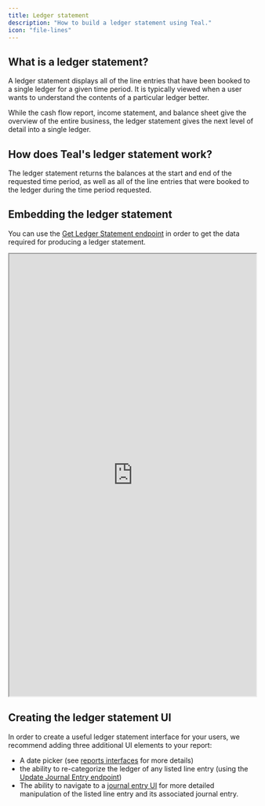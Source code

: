 ```yaml
---
title: Ledger statement
description: "How to build a ledger statement using Teal."
icon: "file-lines"
---
```


## What is a ledger statement?

A ledger statement displays all of the line entries that have been booked to a single ledger for a given time period. It is typically viewed when a user wants to understand the contents of a particular ledger better.

While the cash flow report, income statement, and balance sheet give the overview of the entire business, the ledger statement gives the next level of detail into a single ledger.

## How does Teal's ledger statement work?

The ledger statement returns the balances at the start and end of the requested time period, as well as all of the line entries that were booked to the ledger during the time period requested.

## Embedding the ledger statement

You can use the [Get Ledger Statement endpoint](/api-reference/reports/get-ledger-statement) in order to get the data required for producing a ledger statement.

<iframe
  src="https://codesandbox.io/embed/ledger-statement-5t8vrm?fontsize=14&hidenavigation=1&theme=dark?autoresize=1&fontsize=14&hidenavigation=1&codemirror=1&hidedevtools=1&theme=dark&view=preview"
  height="900"
  width="100%"
  title="Ledger Statement"
  allow="accelerometer; ambient-light-sensor; camera; encrypted-media; geolocation; gyroscope; hid; microphone; midi; payment; usb; vr; xr-spatial-tracking"
  sandbox="allow-forms allow-modals allow-popups allow-presentation allow-same-origin allow-scripts"
></iframe>

## Creating the ledger statement UI

In order to create a useful ledger statement interface for your users, we recommend adding three additional UI elements to your report:

- A date picker (see [reports interfaces](/interfaces/reports) for more details)
- the ability to re-categorize the ledger of any listed line entry (using the [Update Journal Entry endpoint](/api-reference/journal-entries/update-journal-entry))
- The ability to navigate to a [journal entry UI](/interfaces/journal_entry) for more detailed manipulation of the listed line entry and its associated journal entry.
